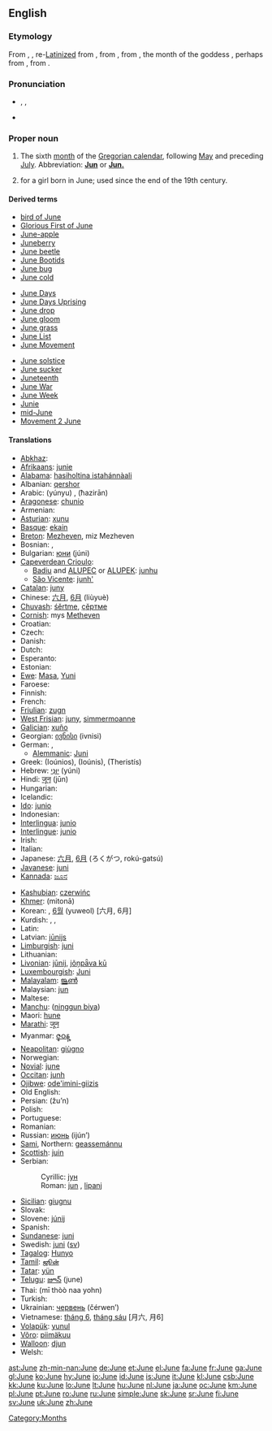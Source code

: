 {{see|june}}
==English==

===Etymology===
From {{ME.}} {{term|jun|lang=enm}}, {{term|june|lang=enm}}, re-[[Latinize]]d from {{etyl|enm|en}} {{term|juyng|lang=enm}}, from {{etyl|fro|en}} {{term|juing|lang=fro}}, from {{etyl|la|en}} {{term|Iunius|lang=la}}, the month of the goddess {{term|Iuno||Juno|lang=la}}, perhaps from {{proto|Indo-European|juwngkos|lang=en}}, from {{proto|Indo-European|yeu-|vital force, youthful vigor|lang=en|title=}}.

===Pronunciation===
* {{enPR|jo͞on}}, {{IPA|/dʒuːn/}}, {{SAMPA|/dZu:n/}}
* {{audio|en-us-June.ogg|Audio (US)}}
*: {{rhymes|uːn}}

===Proper noun===
{{en-proper noun|s|-}}

# The sixth [[month]] of the [[Gregorian calendar]], following [[May]] and preceding [[July]]. Abbreviation: '''[[Jun]]''' or '''[[Jun.]]'''
# {{given name|female}} for a girl born in June; used since the end of the 19th century.

====Derived terms====
{{top3}}
* [[bird of June]]
* [[Glorious First of June]]
* [[June-apple]]
* [[Juneberry]]
* [[June beetle]]
* [[June Bootids]]
* [[June bug]]
* [[June cold]]
{{mid3}}
* [[June Days]]
* [[June Days Uprising]]
* [[June drop]]
* [[June gloom]]
* [[June grass]]
* [[June List]]
* [[June Movement]]
{{mid3}}
* [[June solstice]]
* [[June sucker]]
* [[Juneteenth]]
* [[June War]]
* [[June Week]]
* [[Junie]]
* [[mid-June]]
* [[w:Movement 2 June|Movement 2 June]]
{{bottom}}

====Translations====
{{trans-top|sixth month of the Gregorian calendar}}
* [[Abkhaz]]: {{Cyrl|[[рашәара]]}} {{IPAchar|(rašwara)}}
* [[Afrikaans]]: [[junie]]
* [[Alabama]]: [[hasiholtina istahánnàali]]
* Albanian: [[qershor]]
* Arabic: {{Arab|[[يونيو|يُونْيُو]]}} (yúnyu) {{m}}, {{Arab|[[حزيران|حَزيرانٌ]]}} (ħazirān) {{m}}
* [[Aragonese]]: [[chunio]]
* Armenian: {{t+|hy|հունիս|sc=Hayeren|xs=Armenian}}
* [[Asturian]]: [[xunu]]
* [[Basque]]: [[ekain]]
* [[Breton]]: [[Mezheven]], miz Mezheven
* Bosnian: {{t-|bs|juni|m}}, {{t-|bs|jun|m}}
* Bulgarian: [[юни]] (júni) {{m}}
* [[Capeverdean Crioulo]]:
** [[Badiu]] and [[ALUPEC]] or [[ALUPEK]]: [[junhu]]
** [[São Vicente]]: [[junh']]
* [[Catalan]]: [[juny]] {{m}}
* Chinese: [[六月]], [[6月]] (liùyuè)
* [[Chuvash]]: [[śěrtme]], [[çĕртме]]
* [[Cornish]]: mys [[Metheven]]
* Croatian: {{t+|hr|lipanj}}
* Czech: {{t-|cs|červen|m}}
* Danish: {{t+|da|juni}}
* Dutch: {{t+|nl|juni}}
* Esperanto: {{t+|eo|junio|xs=Esperanto}}
* Estonian: {{t+|et|juuni}}
* [[Ewe]]: [[Masa]], [[Yuni]]
* Faroese: {{t-|fo|juni|xs=Faroese}}
* Finnish: {{t+|fi|kesäkuu}}
* French: {{t+|fr|juin|m}}
* [[Friulian]]: [[zugn]] {{m}}
* [[West Frisian]]: [[juny]], [[simmermoanne]]
* [[Galician]]: [[xuño]] {{m}}
* Georgian: [[ივნისი]] (ivnisi)
* German: {{t+|de|Juni|m}}, {{t+|de|Brachet|m}}
** [[Alemmanic]]: [[Juni]] {{m}}
* Greek: {{t+|el|Ιούνιος|m|sc=Grek}} (Ioúnios),  {{t+|el|Ιούνης|m|sc=Grek}} (Ioúnis), {{t|el|Θεριστής|m|sc=Grek}} (Theristís)
* Hebrew: [[יוני|יוּנִי]] (yúni)
* Hindi: [[जून]] (jūn)
* Hungarian: {{t+|hu|június}}
* Icelandic: {{t+|is|júní}}
* [[Ido]]: [[junio]]
* Indonesian: {{t-|id|juni|xs=Indonesian}}
* [[Interlingua]]: [[junio]]
* [[Interlingue]]: [[junio]]
* Irish: {{t+|ga|Meitheamh|xs=Irish}}
* Italian: {{t+|it|giugno|m}}
* Japanese: [[六月]], [[6月]] (ろくがつ, rokú-gatsú)
* [[Javanese]]: [[juni]]
* [[Kannada]]: [[ಜೂನ]]
{{trans-mid}}
* [[Kashubian]]: [[czerwińc]]
* [[Khmer]]: {{Khmr|[[មិថុនា]]}} (mitonā)
* Korean: {{t+|ko|유월|tr=yuwol|sc=KOchar}}, [[6월]] (yuweol) [六月, 6月]
* Kurdish: {{t+|ku|pûşber|f}}, {{t+|ku|hezîran|f}}, {{t+|ku|xezîran|f}}
* Latin: {{t+|la|Iunius|m}}
* Latvian: [[jūnijs]]
* [[Limburgish]]: [[juni]]
* Lithuanian: {{t+|lt|birželis|m|xs=Lithuanian}}
* [[Livonian]]: [[jūnij]], [[jõņpǟva kū]]
* [[Luxembourgish]]: [[Juni]]
* [[Malayalam]]: [[ജൂണ്‍]]
* Malaysian: [[jun]]
* Maltese: {{t-|mt|Ġunju|xs=Maltese}}
* [[Manchu]]: ([[ninggun biya]])
* Maori: [[hune]]
* [[Marathi]]: [[जून]]
* Myanmar: [[ဇ္ဝန္]] {{IPAchar|(zũ)}}
* [[Neapolitan]]: [[giùgno]]
* Norwegian: {{t+|no|juni}}
* [[Novial]]: [[june]]
* [[Occitan]]: [[junh]] {{m}}
* [[Ojibwe]]: [[ode'imini-giizis]]
* Old English: {{t-|ang|se ærra liþa|m|alt=se ǣrra līþa|xs=Old English}}
* Persian: {{fa-Arab|[[ژوئن]]}} (žu’n)
* Polish: {{t+|pl|czerwiec|m}}
* Portuguese: {{t+|pt|junho|m}}
* Romanian: {{t+|ro|iunie}}
* Russian: [[июнь]] (ijún’) {{m}}
* [[Sami]], Northern: [[geassemánnu]]
* [[Scottish]]: [[juin]]
* Serbian:
*: Cyrillic: [[јун#Serbian|јун]] {{m}}
*: Roman:  [[jun#Serbian|jun]] {{m}}, [[lipanj]]
* [[Sicilian]]: [[giugnu]] {{m}}
* Slovak: {{t+|sk|jún|m}}
* Slovene: [[júnij]] {{m}}
* Spanish: {{t+|es|junio|m}}
* [[Sundanese]]: [[juni]]
* Swedish: [[juni]] ([[:sv:juni|sv]])
* [[Tagalog]]: [[Hunyo]]
* [[Tamil]]: [[ஜூன்]]
* [[Tatar]]: [[yün]]
* [[Telugu]]: [[జూన్]] (june)
* Thai: {{Thai|[[มิถุนายน]]}} (mī thòò naa yohn)
* Turkish: {{t+|tr|haziran}}
* Ukrainian: [[червень]] (čérwen’) {{m}}
* Vietnamese: [[tháng 6]], [[tháng sáu]] [月六, 月6]
* [[Volapük]]: [[yunul]]
* [[Võro]]: [[piimäkuu]]
* [[Walloon]]: [[djun]]
* Welsh: {{t-|cy|Mehefin|m|xs=Welsh}}
{{trans-bottom}}

[[Category:Months]]

[[ast:June]]
[[zh-min-nan:June]]
[[de:June]]
[[et:June]]
[[el:June]]
[[fa:June]]
[[fr:June]]
[[ga:June]]
[[gl:June]]
[[ko:June]]
[[hy:June]]
[[io:June]]
[[id:June]]
[[is:June]]
[[it:June]]
[[kl:June]]
[[csb:June]]
[[kk:June]]
[[ku:June]]
[[lo:June]]
[[lt:June]]
[[hu:June]]
[[nl:June]]
[[ja:June]]
[[oc:June]]
[[km:June]]
[[pl:June]]
[[pt:June]]
[[ro:June]]
[[ru:June]]
[[simple:June]]
[[sk:June]]
[[sr:June]]
[[fi:June]]
[[sv:June]]
[[uk:June]]
[[zh:June]]